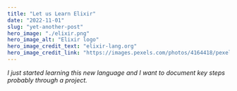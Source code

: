 ```yaml
---
title: "Let us Learn Elixir"
date: "2022-11-01"
slug: "yet-another-post"
hero_image: "./elixir.png"
hero_image_alt: "Elixir logo"
hero_image_credit_text: "elixir-lang.org"
hero_image_credit_link: "https://images.pexels.com/photos/4164418/pexels-photo-4164418.jpeg?auto=compress&cs=tinysrgb&w=1260&h=750&dpr=1"
---
```


_I just started learning this new language and I want to document key steps probably through a project._
